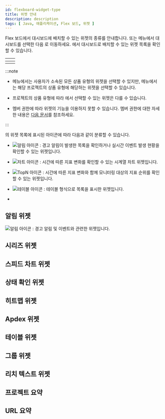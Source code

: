 ```yaml
---
id: flexboard-widget-type
title: 위젯 안내
description: description
tags: [ Java, 애플리케이션, Flex 보드, 위젯 ]
---
```


Flex 보드에서 대시보드에 배치할 수 있는 위젯의 종류를 안내합니다. <Cmdname sid="side_integratedFlexboard" className="uitext" /> 또는 <Cmdname sid="side_flexboard" className="uitext" /> 메뉴에서 대시보드를 선택한 다음 <Cmdname sid="edit_mode" className="uitext" />로 이동하세요. <Cmdname sid="widget_template" className="uitext" />에서 대시보드로 배치할 수 있는 위젯 목록을 확인할 수 있습니다.

| <Cmdname sid="side_integratedFlexboard" className="uitext" /> | <Cmdname sid="side_flexboard" className="uitext" /> |
| :--: | :--: |
| <ImgLang img='flexboad-integrated-widget-template.png' desc='통합 Flexboard' /> | <ImgLang img='flexboad-project-widget-template.png' desc='통합 Flexboard' /> |

:::note

* <Cmdname sid="side_integratedFlexboard" className="uitext" /> 메뉴에서는 사용자가 소속된 모든 상품 유형의 위젯을 선택할 수 있지만, <Cmdname sid="side_flexboard" className="uitext" /> 메뉴에서는 해당 프로젝트의 상품 유형에 해당하는 위젯을 선택할 수 있습니다.

* 프로젝트의 상품 유형에 따라 <Cmdname sid="widget_template" className="uitext" />에서 선택할 수 있는 위젯은 다를 수 있습니다.

* 멤버 권한에 따라 위젯의 기능을 이용하지 못할 수 있습니다. 멤버 권한에 대한 자세한 내용은 [다음 문서](../project/project-structure#project-auth)를 참조하세요.

:::

<Cmdname sid="widget_template" className="uitext" />의 위젯 목록에 표시된 아이콘에 따라 다음과 같이 분류할 수 있습니다.

* ![알림 아이콘](/img/ic-alert.svg) : 경고 알림이 발생한 목록을 확인하거나 실시간 이벤트 발생 현황을 확인할 수 있는 위젯입니다.

* ![차트 아이콘](/img/ico-normal-graph.svg) : 시간에 따른 지표 변화를 확인할 수 있는 시계열 차트 위젯입니다.

* ![TopN 아이콘](/img/ico-topn-graph.svg) : 시간에 따른 지표 변화와 함께 모니터링 대상의 지표 순위를 확인할 수 있는 위젯입니다.

* ![테이블 아이콘](/img/ic-table.svg) : 테이블 형식으로 목록을 표시한 위젯입니다.

* 


## 알림 위젯

![알림 아이콘](/img/ic-alert.svg) : 경고 알림 및 이벤트와 관련한 위젯입니다.

## 시리즈 위젯


## 스피드 차트 위젯


## 상태 확인 위젯


## 히트맵 위젯

## Apdex 위젯

## 테이블 위젯

## 그룹 위젯


## 리치 텍스트 위젯


## 프로젝트 요약


## URL 요약